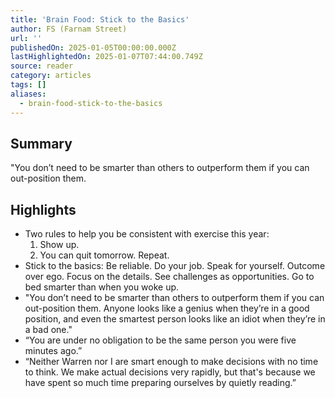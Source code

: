 ```yaml
---
title: 'Brain Food: Stick to the Basics'
author: FS (Farnam Street)
url: ''
publishedOn: 2025-01-05T00:00:00.000Z
lastHighlightedOn: 2025-01-07T07:44:00.749Z
source: reader
category: articles
tags: []
aliases:
  - brain-food-stick-to-the-basics
---
```

## Summary

"You don’t need to be smarter than others to outperform them if you can out-position them.

## Highlights
- Two rules to help you be consistent with exercise this year: 
  1. Show up. 
  2. You can quit tomorrow.
  Repeat.
- Stick to the basics:
  Be reliable. 
  Do your job. 
  Speak for yourself. 
  Outcome over ego. 
  Focus on the details. 
  See challenges as opportunities. 
  Go to bed smarter than when you woke up.
- "You don’t need to be smarter than others to outperform them if you can out-position them. Anyone looks like a genius when they’re in a good position, and even the smartest person looks like an idiot when they’re in a bad one."
- “You are under no obligation to be the same person you were five minutes ago.”
- “﻿Neither Warren nor I are smart enough to make decisions with no time to think. We make actual decisions very rapidly, but that's because we have spent so much time preparing ourselves by quietly reading.”
